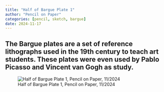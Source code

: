 ```yaml
---
title: "Half of Bargue Plate 1"
author: "Pencil on Paper"
categories: [pencil, sketch, bargue]
date: 2024-11-17
---
```


The Bargue plates are a set of reference lithographs used in the 19th century to teach art students. These plates were even used by Pablo Picasso and Vincent van Gogh as study.
---

![Half of Bargue Plate 1, Pencil on Paper, 11/2024](IMG_0743.jpg)

